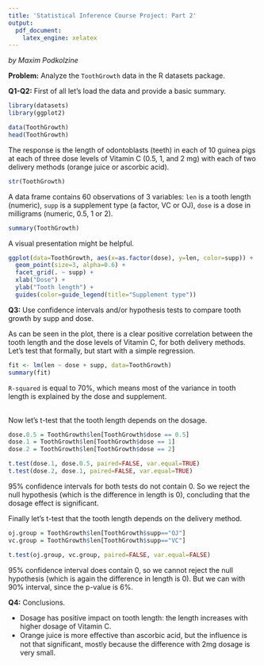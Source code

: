 ```yaml
---
title: 'Statistical Inference Course Project: Part 2'
output: 
  pdf_document: 
    latex_engine: xelatex
---
```


*by Maxim Podkolzine*

\vspace*{1\baselineskip}
**Problem:** Analyze the `ToothGrowth` data in the R datasets package.

\vspace*{1\baselineskip}
**Q1-Q2:** First of all let's load the data and provide a basic summary.

```r
library(datasets)
library(ggplot2)
```

```r
data(ToothGrowth)
head(ToothGrowth)
```

The response is the length of odontoblasts (teeth) in each of 10 guinea pigs at each of three dose levels of Vitamin C (0.5, 1, and 2 mg) with each of two delivery methods (orange juice or ascorbic acid).

```r
str(ToothGrowth)
```

A data frame contains 60 observations of 3 variables: `len`	is a tooth length (numeric), `supp`	 is a	supplement type (a factor, VC or OJ), `dose`	is a dose in milligrams (numeric, 0.5, 1 or 2).

```r
summary(ToothGrowth)
```

A visual presentation might be helpful.

```r
ggplot(data=ToothGrowth, aes(x=as.factor(dose), y=len, color=supp)) +
  geom_point(size=3, alpha=0.6) +
  facet_grid(. ~ supp) +
  xlab("Dose") +
  ylab("Tooth length") +
  guides(color=guide_legend(title="Supplement type"))
```

\vspace*{1\baselineskip}
**Q3:** Use confidence intervals and/or hypothesis tests to compare tooth growth by supp and dose.

As can be seen in the plot, there is a clear positive correlation between the tooth length and the dose levels of Vitamin C, for both delivery methods. Let's test that formally, but start with a simple regression.

```r
fit <- lm(len ~ dose + supp, data=ToothGrowth)
summary(fit)
```

`R-squared` is equal to 70%, which means most of the variance in tooth length is explained by the dose and supplement.

<br>
Now let's t-test that the tooth length depends on the dosage.

```r
dose.0.5 = ToothGrowth$len[ToothGrowth$dose == 0.5]
dose.1 = ToothGrowth$len[ToothGrowth$dose == 1]
dose.2 = ToothGrowth$len[ToothGrowth$dose == 2]
```

```r
t.test(dose.1, dose.0.5, paired=FALSE, var.equal=TRUE)
t.test(dose.2, dose.1, paired=FALSE, var.equal=TRUE)
```

95% confidence intervals for both tests do not contain 0. So we reject the null hypothesis (which is the difference in length is 0), concluding that the dosage effect is significant.

\vspace*{1\baselineskip}
Finally let's t-test that the tooth length depends on the delivery method.

```r
oj.group = ToothGrowth$len[ToothGrowth$supp=="OJ"]
vc.group = ToothGrowth$len[ToothGrowth$supp=="VC"]
```

```r
t.test(oj.group, vc.group, paired=FALSE, var.equal=FALSE)
```

95% confidence interval does contain 0, so we cannot reject the null hypothesis (which is again the difference in length is 0).
But we can with 90% interval, since the p-value is 6%.

\vspace*{1\baselineskip}
**Q4:** Conclusions.

- Dosage has positive impact on tooth length: the length increases with higher dosage of Vitamin C.
- Orange juice is more eﬀective than ascorbic acid, but the influence is not that significant, mostly because the difference with 2mg dosage is very small.